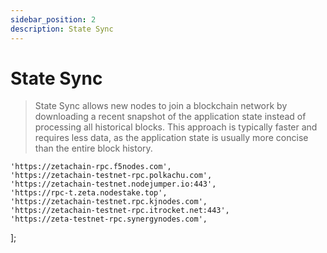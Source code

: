 ```yaml
---
sidebar_position: 2
description: State Sync
---
```


# State Sync

> State Sync allows new nodes to join a blockchain network by downloading a recent snapshot of the application state instead of processing all historical blocks. This approach is typically faster and requires less data, as the application state is usually more concise than the entire block history.



	'https://zetachain-rpc.f5nodes.com',
	'https://zetachain-testnet-rpc.polkachu.com',
	'https://zetachain-testnet.nodejumper.io:443',
	'https://rpc-t.zeta.nodestake.top',
	'https://zetachain-testnet.rpc.kjnodes.com',
	'https://zetachain-testnet-rpc.itrocket.net:443',
	'https://zeta-testnet-rpc.synergynodes.com',
];



<SelectPaste endpoints={endpoints} codeTemplate={stateSync} home={home} binary={binary} tip="Click on any RPC to paste it into the code block." />
